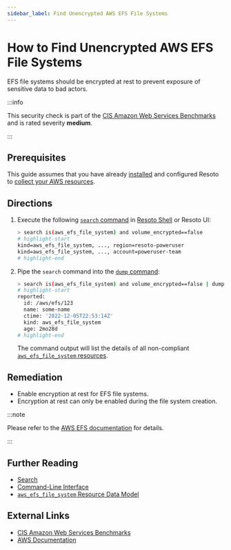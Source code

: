 ```yaml
---
sidebar_label: Find Unencrypted AWS EFS File Systems
---
```


# How to Find Unencrypted AWS EFS File Systems

EFS file systems should be encrypted at rest to prevent exposure of sensitive data to bad actors.

:::info

This security check is part of the [CIS Amazon Web Services Benchmarks](https://cisecurity.org/benchmark/amazon_web_services) and is rated severity **medium**.

:::

## Prerequisites

This guide assumes that you have already [installed](../../../getting-started/install-resoto/index.mdx) and configured Resoto to [collect your AWS resources](../../../how-to-guides/data-sources/collect-aws-resource-data.mdx).

## Directions

1. Execute the following [`search` command](../../../reference/cli/search-commands/search.mdx) in [Resoto Shell](../../../reference/components/shell.mdx) or Resoto UI:

   ```bash
   > search is(aws_efs_file_system) and volume_encrypted==false
   # highlight-start
   ​kind=aws_efs_file_system, ..., region=resoto-poweruser
   ​kind=aws_efs_file_system, ..., account=poweruser-team
   # highlight-end
   ```

2. Pipe the `search` command into the [`dump` command](../../../reference/cli/format-commands/dump.mdx):

   ```bash
   > search is(aws_efs_file_system) and volume_encrypted==false | dump
   # highlight-start
   ​reported:
   ​  id: /aws/efs/123
   ​  name: some-name
   ​  ctime: '2022-12-05T22:53:14Z'
   ​  kind: aws_efs_file_system
   ​  age: 2mo28d
   # highlight-end
   ```

   The command output will list the details of all non-compliant [`aws_efs_file_system` resources](../../../reference/unified-data-model/aws.mdx#aws_efs_file_system).

## Remediation

- Enable encryption at rest for EFS file systems.
- Encryption at rest can only be enabled during the file system creation.

:::note

Please refer to the [AWS EFS documentation](https://docs.aws.amazon.com/efs/latest/ug/encryption-at-rest.html) for details.

:::

## Further Reading

- [Search](../../../reference/search/index.mdx)
- [Command-Line Interface](../../../reference/cli/index.mdx)
- [`aws_efs_file_system` Resource Data Model](../../../reference/unified-data-model/aws.mdx#aws_efs_file_system)

## External Links

- [CIS Amazon Web Services Benchmarks](https://cisecurity.org/benchmark/amazon_web_services)
- [AWS Documentation](https://docs.aws.amazon.com/efs/latest/ug/encryption-at-rest.html)
